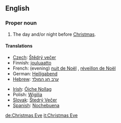 ==English==

===Proper noun===
{{en-proper noun}}
# The day and/or night before [[Christmas]].

====Translations====
{{top}}
*[[Czech]]: [[Štědrý večer]] {{m}}
*Finnish: [[jouluaatto]]
*French: (evening) [[nuit de Noël]] {{f}}, [[réveillon de Noël]] {{m}}
*German: [[Heiligabend]] {{m}}
*[[Hebrew]]: [[ערב חג המולד]]
{{mid}}
*[[Irish]]: [[Óiche Nollag]]
*Polish: [[Wigilia]] {{f}}
*[[Slovak]]: [[Štedrý Večer]] {{m}}
*[[Spanish]]: [[Nochebuena]] {{f}}
{{bottom}}

[[de:Christmas Eve]]
[[it:Christmas Eve]]